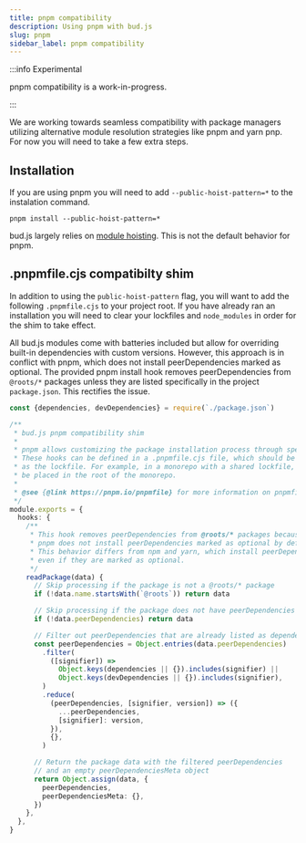 ```yaml
---
title: pnpm compatibility
description: Using pnpm with bud.js
slug: pnpm
sidebar_label: pnpm compatibility
---
```


:::info Experimental

pnpm compatibility is a work-in-progress.

:::

We are working towards seamless compatibility with package managers utilizing alternative module resolution strategies like pnpm and yarn pnp. For now you will need to take a few extra steps.

## Installation

If you are using pnpm you will need to add `--public-hoist-pattern=*` to the instalation command.

```
pnpm install --public-hoist-pattern=*
```

bud.js largely relies on [module hoisting](https://maier.tech/posts/a-guide-to-understanding-how-yarn-hoists-dependencies-and-handles-conflicting-packages). This is not the default behavior for pnpm.

## .pnpmfile.cjs compatibilty shim

In addition to using the `public-hoist-pattern` flag, you will want to add the following `.pnpmfile.cjs` to your project root. If you have already ran an installation you will need to clear your
lockfiles and `node_modules` in order for the shim to take effect.

All bud.js modules come with batteries included but allow for overriding built-in dependencies with custom versions. However, this approach is in conflict with pnpm, which does not install peerDependencies marked as optional.
The provided pnpm install hook removes peerDependencies from `@roots/*` packages unless they are listed specifically in the project `package.json`. This rectifies the issue.

```typescript title=.pnpmfile.cjs
const {dependencies, devDependencies} = require(`./package.json`)

/**
 * bud.js pnpm compatibility shim
 *
 * pnpm allows customizing the package installation process through special functions called hooks.
 * These hooks can be defined in a .pnpmfile.cjs file, which should be located in the same directory
 * as the lockfile. For example, in a monorepo with a shared lockfile, the .pnpmfile.cjs file should
 * be placed in the root of the monorepo.
 *
 * @see {@link https://pnpm.io/pnpmfile} for more information on pnpmfile
 */
module.exports = {
  hooks: {
    /**
     * This hook removes peerDependencies from @roots/* packages because
     * pnpm does not install peerDependencies marked as optional by default.
     * This behavior differs from npm and yarn, which install peerDependencies
     * even if they are marked as optional.
     */
    readPackage(data) {
      // Skip processing if the package is not a @roots/* package
      if (!data.name.startsWith(`@roots`)) return data

      // Skip processing if the package does not have peerDependencies
      if (!data.peerDependencies) return data

      // Filter out peerDependencies that are already listed as dependencies or devDependencies
      const peerDependencies = Object.entries(data.peerDependencies)
        .filter(
          ([signifier]) =>
            Object.keys(dependencies || {}).includes(signifier) ||
            Object.keys(devDependencies || {}).includes(signifier),
        )
        .reduce(
          (peerDependencies, [signifier, version]) => ({
            ...peerDependencies,
            [signifier]: version,
          }),
          {},
        )

      // Return the package data with the filtered peerDependencies
      // and an empty peerDependenciesMeta object
      return Object.assign(data, {
        peerDependencies,
        peerDependenciesMeta: {},
      })
    },
  },
}
```
